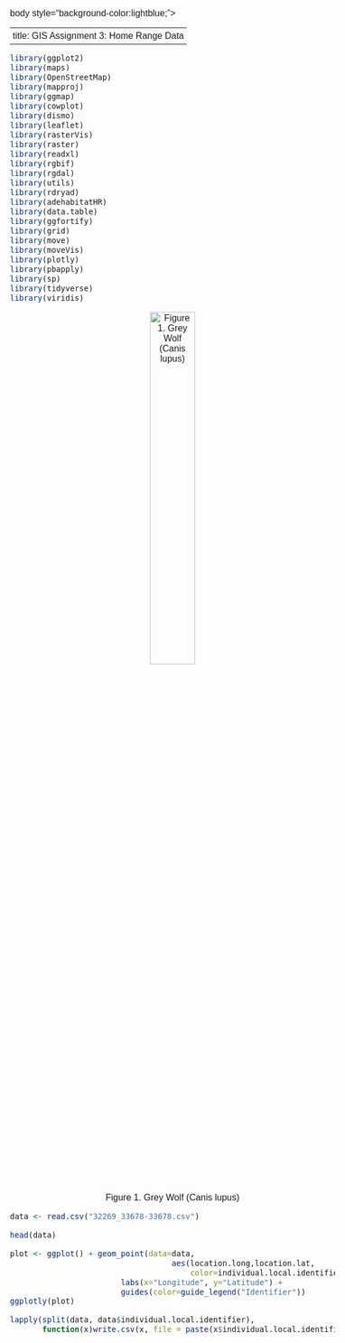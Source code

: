 body style="background-color:lightblue;">


---
title: GIS Assignment 3: Home Range Data
---

```{=html}
<style type="text/css">
h1.title {
  font-size: 40px;
  font-family: "Times New Roman", Times, serif;
  color: Black;
  text-align: center;
}
h4.author { /* Header 4 - and the author and data headers use this too  */
  font-size: 25px;
  font-family: "Times New Roman", Times, serif;
  font-weight: bold;
  color: #D02349;
  text-align: center;
}
body {
  font-family: Helvetica;
  font-size: 12pt;
}
.zoom {
  transform-origin: 40% 50% 0;
  transition: transform .2s;
  margin: 0 auto;
}
.zoom img{
	width:auto;
	height:auto;	
}
.zoom:hover {
  transform: scale(2);
}
th, td {padding: 5px;}
</style>
```




```r
library(ggplot2)
library(maps)
library(OpenStreetMap)
library(mapproj)
library(ggmap)
library(cowplot)
library(dismo)
library(leaflet)
library(rasterVis)
library(raster)
library(readxl)
library(rgbif)
library(rgdal)
library(utils)
library(rdryad)
library(adehabitatHR)
library(data.table)
library(ggfortify)
library(grid)
library(move)
library(moveVis)
library(plotly)
library(pbapply)
library(sp)
library(tidyverse)
library(viridis)
```

<center>![Figure 1. Grey Wolf (Canis lupus)](images/graywolf.jpg){width=40%}</center>


```r
data <- read.csv("32269_33678-33678.csv")
```

```r
head(data)
```

```r

plot <- ggplot() + geom_point(data=data, 
                                   aes(location.long,location.lat,
                                       color=individual.local.identifier)) +
                        labs(x="Longitude", y="Latitude") +
                        guides(color=guide_legend("Identifier"))
ggplotly(plot)
```
```r
lapply(split(data, data$individual.local.identifier), 
       function(x)write.csv(x, file = paste(x$individual.local.identifier[1],".csv", sep = ""), row.names = FALSE))
```


